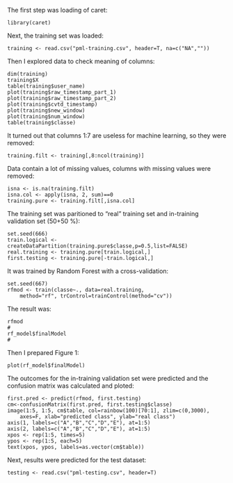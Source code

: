 The first step was loading of caret:

    library(caret)

Next, the training set was loaded:

    training <- read.csv("pml-training.csv", header=T, na=c("NA",""))

Then I explored data to check meaning of columns:

    dim(training)
    training$X
    table(training$user_name)
    plot(training$raw_timestamp_part_1)
    plot(training$raw_timestamp_part_2)
    plot(training$cvtd_timestamp)
    plot(training$new_window)
    plot(training$num_window)
    table(training$classe)

It turned out that columns 1:7 are useless for machine learning, so they were removed:

    training.filt <- training[,8:ncol(training)]

Data contain a lot of missing values, columns with missing values were removed:

    isna <- is.na(training.filt)
    isna.col <- apply(isna, 2, sum)==0
    training.pure <- training.filt[,isna.col]

The training set was paritioned to "real" training set and in-training validation set (50+50 %):

    set.seed(666)
    train.logical <-createDataPartition(training.pure$classe,p=0.5,list=FALSE)
    real.training <- training.pure[train.logical,]
    first.testing <- training.pure[-train.logical,]

It was trained by Random Forest with a cross-validation:

    set.seed(667)
    rfmod <- train(classe~., data=real.training,
        method="rf", trControl=trainControl(method="cv"))

The result was:

    rfmod
    #
    rf_model$finalModel
    #

Then I prepared Figure 1:

    plot(rf_model$finalModel)

The outcomes for the in-training validation set were predicted and the confusion matrix was calculated and ploted:

    first.pred <- predict(rfmod, first.testing)
    cm<-confusionMatrix(first.pred, first.testing$classe)
    image(1:5, 1:5, cm$table, col=rainbow(100)[70:1], zlim=c(0,3000),
        axes=F, xlab="predicted class", ylab="real class")
    axis(1, labels=c("A","B","C","D","E"), at=1:5)
    axis(2, labels=c("A","B","C","D","E"), at=1:5)
    xpos <- rep(1:5, times=5)
    ypos <- rep(1:5, each=5)
    text(xpos, ypos, labels=as.vector(cm$table))

Next, results were predicted for the test dataset:

    testing <- read.csv("pml-testing.csv", header=T)

